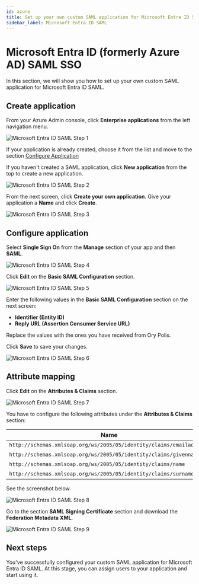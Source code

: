 ```yaml
---
id: azure
title: Set up your own custom SAML application for Microsoft Entra ID SAML
sidebar_label: Microsoft Entra ID SAML
---
```


# Microsoft Entra ID (formerly Azure AD) SAML SSO

In this section, we will show you how to set up your own custom SAML application for Microsoft Entra ID SAML.

## Create application

From your Azure Admin console, click **Enterprise applications** from the left navigation menu.

![Microsoft Entra ID SAML Step 1](../_assets/sso-providers/azure/1.png)

If your application is already created, choose it from the list and move to the section
[Configure Application](#configure-application)

If you haven't created a SAML application, click **New application** from the top to create a new application.

![Microsoft Entra ID SAML Step 2](../_assets/sso-providers/azure/2.png)

From the next screen, click **Create your own application**. Give your application a **Name** and click **Create**.

![Microsoft Entra ID SAML Step 3](../_assets/sso-providers/azure/3.png)

## Configure application

Select **Single Sign On** from the **Manage** section of your app and then **SAML**.

![Microsoft Entra ID SAML Step 4](../_assets/sso-providers/azure/4.png)

Click **Edit** on the **Basic SAML Configuration** section.

![Microsoft Entra ID SAML Step 5](../_assets/sso-providers/azure/5.png)

Enter the following values in the **Basic SAML Configuration** section on the next screen:

- **Identifier (Entity ID)**
- **Reply URL (Assertion Consumer Service URL)**

Replace the values with the ones you have received from Ory Polis.

Click **Save** to save your changes.

![Microsoft Entra ID SAML Step 6](../_assets/sso-providers/azure/6.png)

## Attribute mapping

Click **Edit** on the **Attributes & Claims** section.

![Microsoft Entra ID SAML Step 7](../_assets/sso-providers/azure/7.png)

You have to configure the following attributes under the **Attributes & Claims** section:

| Name                                                                 | Value                  |
| -------------------------------------------------------------------- | ---------------------- |
| `http://schemas.xmlsoap.org/ws/2005/05/identity/claims/emailaddress` | user.mail              |
| `http://schemas.xmlsoap.org/ws/2005/05/identity/claims/givenname`    | user.givenname         |
| `http://schemas.xmlsoap.org/ws/2005/05/identity/claims/name`         | user.userprincipalname |
| `http://schemas.xmlsoap.org/ws/2005/05/identity/claims/surname`      | user.surname           |

See the screenshot below.

![Microsoft Entra ID SAML Step 8](../_assets/sso-providers/azure/8.png)

Go to the section **SAML Signing Certificate** section and download the **Federation Metadata XML**.

![Microsoft Entra ID SAML Step 9](../_assets/sso-providers/azure/9.png)

## Next steps

You've successfully configured your custom SAML application for Microsoft Entra ID SAML. At this stage, you can assign users to
your application and start using it.
